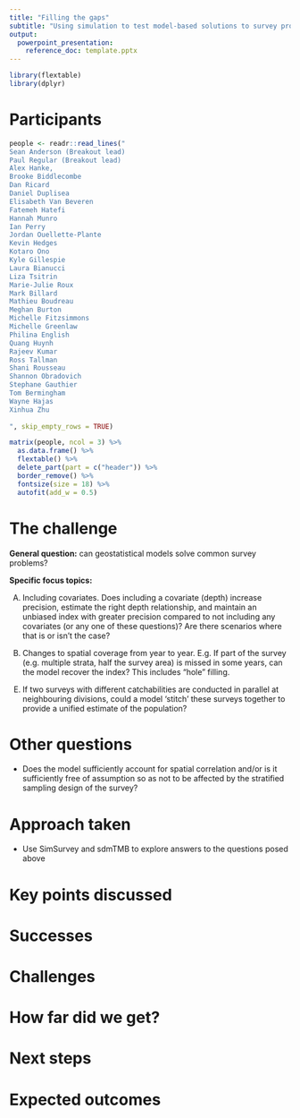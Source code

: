 ```yaml
---
title: "Filling the gaps"
subtitle: "Using simulation to test model-based solutions to survey problems"
output:
  powerpoint_presentation:
    reference_doc: template.pptx
---
```


```r
library(flextable)
library(dplyr)
```

# Participants

```r

people <- readr::read_lines("
Sean Anderson (Breakout lead)
Paul Regular (Breakout lead)
Alex Hanke,
Brooke Biddlecombe
Dan Ricard
Daniel Duplisea 
Elisabeth Van Beveren
Fatemeh Hatefi
Hannah Munro
Ian Perry
Jordan Ouellette-Plante
Kevin Hedges
Kotaro Ono
Kyle Gillespie
Laura Bianucci
Liza Tsitrin
Marie-Julie Roux
Mark Billard
Mathieu Boudreau
Meghan Burton
Michelle Fitzsimmons
Michelle Greenlaw
Philina English
Quang Huynh
Rajeev Kumar
Ross Tallman
Shani Rousseau
Shannon Obradovich
Stephane Gauthier
Tom Bermingham
Wayne Hajas
Xinhua Zhu
 
", skip_empty_rows = TRUE)

matrix(people, ncol = 3) %>% 
  as.data.frame() %>% 
  flextable() %>% 
  delete_part(part = c("header")) %>% 
  border_remove() %>% 
  fontsize(size = 18) %>% 
  autofit(add_w = 0.5)

```

# The challenge

**General question:** can geostatistical models solve common survey problems? 

**Specific focus topics:**

A)  Including covariates. Does including a covariate (depth) increase precision, estimate the right depth relationship, and maintain an unbiased index with greater precision compared to not including any covariates (or any one of these questions)? Are there scenarios where that is or isn't the case?

B)  Changes to spatial coverage from year to year. E.g. If part of the survey (e.g. multiple strata, half the survey area) is missed in some years, can the model recover the index? This includes "hole" filling.

<!-- C)  Does using an AR1 spatiotemporal field (without factor levels for years) constrain the model too much and result in hyperstability? -->

<!-- D)  If the catchability of a survey changed along the time series, say the gear was changed and there was one year of calibration overlap, could the model estimate the catchability (q) offset and provide unbiased estimates of the population available to the contemporary survey as if those gear were used the whole time? -->

E)  If two surveys with different catchabilities are conducted in parallel at neighbouring divisions, could a model 'stitch' these surveys together to provide a unified estimate of the population?

<!-- F)  Are there survey designs that result in the model-based index being more or less precise than the design based index? -->

<!-- G)  Can we obtain an index at age using a geostatistical model? -->


# Other questions

-   Does the model sufficiently account for spatial correlation and/or is it sufficiently free of assumption so as not to be affected by the stratified sampling design of the survey?

# Approach taken

-   Use SimSurvey and sdmTMB to explore answers to the questions posed above

# Key points discussed

# Successes

# Challenges

# How far did we get?

# Next steps

# Expected outcomes
